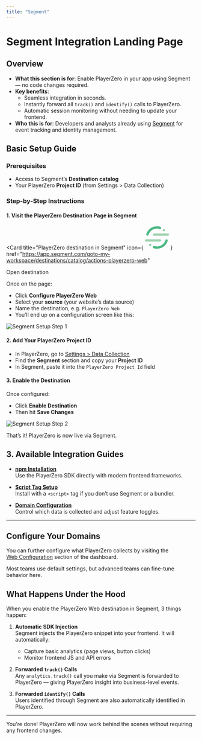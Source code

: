 ```yaml
---
title: "Segment"
---
```


# Segment Integration Landing Page

## Overview
- **What this section is for**: Enable PlayerZero in your app using Segment — no code changes required.
- **Key benefits**:
  - Seamless integration in seconds.
  - Instantly forward all `track()` and `identify()` calls to PlayerZero.
  - Automatic session monitoring without needing to update your frontend.
- **Who this is for**: Developers and analysts already using [Segment](https://segment.com/) for event tracking and identity management.

## Basic Setup Guide

### Prerequisites
- Access to Segment’s **Destination catalog**
- Your PlayerZero **Project ID** (from Settings > Data Collection)

### Step-by-Step Instructions

#### 1. Visit the PlayerZero Destination Page in Segment

<Card
  title="PlayerZero destination in Segment"
  icon={
    <svg
      className="h-6 w-6"
      xmlns="http://www.w3.org/2000/svg"
      width="64"
      height="64"
      viewBox="0 0 64 64"
    >
      <g transform="matrix(.768307 0 0 .768307 0 2.304922)">
        <path
          d="M51.9 52.8H4c-2.2 0-4-1.8-4-4s1.8-4 4-4h47.9c2.2 0 4 1.8 4 4s-1.8 4-4 4z"
          fill="#99cfac"
        />
        <path
          d="M41.7 77.3c-3.9 0-7.8-.6-11.5-1.7-2.1-.7-3.3-2.9-2.6-5s2.9-3.3 5-2.6c2.9.9 6 1.4 9.1 1.4 13.6 0 25.4-8.7 29.3-21.7.6-2.1 2.9-3.3 5-2.7s3.3 2.9 2.7 5c-5.1 16.3-19.9 27.3-37 27.3z"
          fill="#49b881"
        />
        <path
          d="M79.3 32.5H31.4c-2.2 0-4-1.8-4-4s1.8-4 4-4h47.9c2.2 0 4 1.8 4 4s-1.8 4-4 4z"
          fill="#99cfac"
        />
        <path
          d="M8.5 32.5c-.4 0-.8-.1-1.2-.2-2.1-.6-3.3-2.9-2.7-5C9.7 11 24.5 0 41.7 0c3.9 0 7.8.6 11.5 1.7 2.1.7 3.3 2.9 2.6 5s-2.9 3.3-5 2.6c-2.9-.9-6-1.4-9.1-1.4-13.6 0-25.4 8.7-29.3 21.7-.6 1.8-2.2 2.9-3.9 2.9z"
          fill="#49b881"
        />
        <g fill="#99cfac">
          <circle r="4" cy="13.3" cx="65.4" />
          <circle r="4" cy="64.1" cx="17.9" />
        </g>
      </g>
    </svg>
  }
  href="https://app.segment.com/goto-my-workspace/destinations/catalog/actions-playerzero-web"
>
  Open destination
</Card>

Once on the page:

- Click **Configure PlayerZero Web**
- Select your **source** (your website’s data source)
- Name the destination, e.g. `PlayerZero Web`
- You’ll end up on a configuration screen like this:

![Segment Setup Step 1](/images/Screen_Shot_2022-10-19_at_11.51.06_AM.png)

#### 2. Add Your PlayerZero Project ID

- In PlayerZero, go to [Settings > Data Collection](https://go.playerzero.app/setting/data)
- Find the **Segment** section and copy your **Project ID**
- In Segment, paste it into the `PlayerZero Project Id` field

#### 3. Enable the Destination

Once configured:

- Click **Enable Destination**
- Then hit **Save Changes**

![Segment Setup Step 2](/images/Screen_Shot_2022-10-19_at_11.52.23_AM.png)

That’s it! PlayerZero is now live via Segment.

## 3. Available Integration Guides

- **[npm Installation](/docs/integrations/npm)**  
  Use the PlayerZero SDK directly with modern frontend frameworks.

- **[Script Tag Setup](/docs/integrations/script-tag)**  
  Install with a `<script>` tag if you don’t use Segment or a bundler.

- **[Domain Configuration](/docs/domain-controls)**  
  Control which data is collected and adjust feature toggles.

---

## Configure Your Domains

You can further configure what PlayerZero collects by visiting the  
[Web Configuration](/docs/domain-controls) section of the dashboard.

Most teams use default settings, but advanced teams can fine-tune behavior here.

## What Happens Under the Hood

When you enable the PlayerZero Web destination in Segment, 3 things happen:

1. **Automatic SDK Injection**  
   Segment injects the PlayerZero snippet into your frontend. It will automatically:
   - Capture basic analytics (page views, button clicks)
   - Monitor frontend JS and API errors

2. **Forwarded `track()` Calls**  
   Any `analytics.track()` call you make via Segment is forwarded to PlayerZero — giving PlayerZero insight into business-level events.

3. **Forwarded `identify()` Calls**  
   Users identified through Segment are also automatically identified in PlayerZero.

---

You're done! PlayerZero will now work behind the scenes without requiring any frontend changes.

